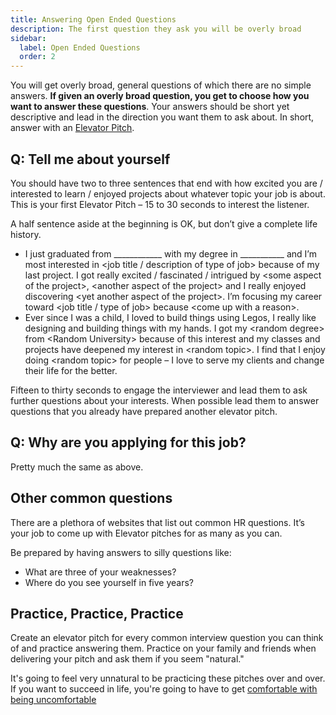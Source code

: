 ```yaml
---
title: Answering Open Ended Questions
description: The first question they ask you will be overly broad
sidebar:
  label: Open Ended Questions
  order: 2
---
```


You will get overly broad, general questions of which there are no simple answers. **If given an overly broad question, you get to choose how you want to answer these questions**. Your answers should be short yet descriptive and lead in the direction you want them to ask about. In short, answer with an [Elevator Pitch](/common-ideas/elevator-pitches).

## Q: Tell me about yourself
You should have two to three sentences that end with how excited you are / interested to learn / enjoyed projects about whatever topic your job is about. This is your first Elevator Pitch – 15 to 30 seconds to interest the listener.

A half sentence aside at the beginning is OK, but don’t give a complete life history. 

-  I just graduated from ____________ with my degree in ___________ and I’m most interested in &lt;job title / description of type of job&gt; because of my last project. I got really excited / fascinated / intrigued by &lt;some aspect of the project&gt;, &lt;another aspect of the project&gt; and I really enjoyed discovering &lt;yet another aspect of the project&gt;. I’m focusing my career toward &lt;job title / type of job&gt; because &lt;come up with a reason&gt;.
- Ever since I was a child, I loved to build things using Legos, I really like designing and building things with my hands. I got my &lt;random degree&gt; from &lt;Random University&gt; because of this interest and my classes and projects have deepened my interest in &lt;random topic&gt;. I find that I enjoy doing &lt;random topic&gt; for people – I love to serve my clients and change their life for the better.

Fifteen to thirty seconds to engage the interviewer and lead them to ask further questions about your interests. When possible lead them to answer questions that you already have prepared another elevator pitch.

## Q: Why are you applying for this job?

Pretty much the same as above. 

## Other common questions

There are a plethora of websites that list out common HR questions. It’s your job to come up with Elevator pitches for as many as you can. 

Be prepared by having answers to silly questions like:
- What are three of your weaknesses?
- Where do you see yourself in five years?

## Practice, Practice, Practice

Create an elevator pitch for every common interview question you can think of and practice answering them. Practice on your family and friends when delivering your pitch and ask them if you seem "natural."

It's going to feel very unnatural to be practicing these pitches over and over. If you want to succeed in life, you're going to have to get [comfortable with being uncomfortable](/common-ideas/being-uncomfortable)
